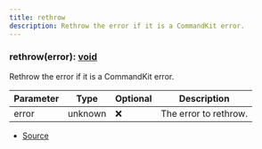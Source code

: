 ```yaml
---
title: rethrow
description: Rethrow the error if it is a CommandKit error.
---
```



### rethrow(error): [void](https://developer.mozilla.org/en-US/docs/Web/JavaScript/Reference/Global_Objects/undefined)

Rethrow the error if it is a CommandKit error.



| Parameter | Type | Optional | Description |
| ----------- | ----------- | ----------- | ----------- |
| error | unknown | ❌ | The error to rethrow. |


- [Source](https://github.com/underctrl-io/commandkit/blob/98b939d6fdf8beaae597b4dc0351a139da52ee8d/packages/commandkit/src/app/middleware/signals.ts#L21)